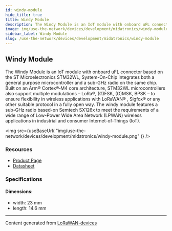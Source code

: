 ```yaml
---
id: windy-module
hide_title: true
title: Windy Module
description: The Windy Module is an IoT module with onboard uFL connector based on the ST Microelectronics STM32WL, System-On-Chip integrates both a general purpose microcontroller and a sub-GHz radio on the same chip. Built on an Arm® Cortex®‐M4 core architecture, STM32WL microcontrollers also support multiple modulations – LoRa®, (G)FSK, (G)MSK, BPSK – to ensure flexibility in wireless applications with LoRaWAN® , Sigfox® or any other suitable protocol in a fully open way. The windy module features a sub-GHz radio based-on Semtech SX126x to meet the requirements of a wide range of Low-Power Wide Area Network (LPWAN) wireless applications in industrial and consumer Internet-of-Things (IoT).
image: img/use-the-network/devices/development/midatronics/windy-module.png
sidebar_label: Windy Module
slug: /use-the-network/devices/development/midatronics/windy-module
---
```



## Windy Module

The Windy Module is an IoT module with onboard uFL connector based on the ST Microelectronics STM32WL, System-On-Chip integrates both a general purpose microcontroller and a sub-GHz radio on the same chip. Built on an Arm® Cortex®‐M4 core architecture, STM32WL microcontrollers also support multiple modulations – LoRa®, (G)FSK, (G)MSK, BPSK – to ensure flexibility in wireless applications with LoRaWAN® , Sigfox® or any other suitable protocol in a fully open way. The windy module features a sub-GHz radio based-on Semtech SX126x to meet the requirements of a wide range of Low-Power Wide Area Network (LPWAN) wireless applications in industrial and consumer Internet-of-Things (IoT).

<img
src={useBaseUrl(
"img/use-the-network/devices/development/midatronics/windy-module.png"
)}
/>

### Resources

- [Product Page](https://midatronics.com/shop/module/windy/)
- [Datasheet](https://midatronics.com/wp-content/uploads/2020/10/Windy-STM32WL-Module_1.2.pdf)

### Specifications

#### Dimensions:
- width: 23 mm
- length: 14.6 mm



---
Content generated from [LoRaWAN-devices](https://github.com/TheThingsNetwork/lorawan-devices)
